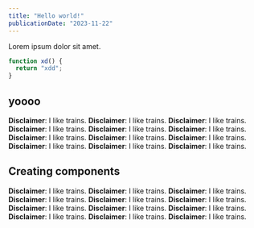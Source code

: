```yaml
---
title: "Hello world!"
publicationDate: "2023-11-22"
---
```



Lorem ipsum dolor sit amet.

```javascript
function xd() {
  return "xdd";
}
```

## yoooo

<Alert type="alert">**Disclaimer**: I like trains.</Alert>
<Alert type="info">**Disclaimer**: I like trains.</Alert>
<Alert>**Disclaimer**: I like trains.</Alert>
<Alert type="alert">**Disclaimer**: I like trains.</Alert>
<Alert type="info">**Disclaimer**: I like trains.</Alert>
<Alert>**Disclaimer**: I like trains.</Alert>
<Alert type="alert">**Disclaimer**: I like trains.</Alert>
<Alert type="info">**Disclaimer**: I like trains.</Alert>
<Alert>**Disclaimer**: I like trains.</Alert>
<Alert type="alert">**Disclaimer**: I like trains.</Alert>
<Alert type="info">**Disclaimer**: I like trains.</Alert>
<Alert>**Disclaimer**: I like trains.</Alert>

## Creating components

<Alert type="alert">**Disclaimer**: I like trains.</Alert>
<Alert type="info">**Disclaimer**: I like trains.</Alert>
<Alert>**Disclaimer**: I like trains.</Alert>
<Alert type="alert">**Disclaimer**: I like trains.</Alert>
<Alert type="info">**Disclaimer**: I like trains.</Alert>
<Alert>**Disclaimer**: I like trains.</Alert>
<Alert type="alert">**Disclaimer**: I like trains.</Alert>
<Alert type="info">**Disclaimer**: I like trains.</Alert>
<Alert>**Disclaimer**: I like trains.</Alert>
<Alert type="alert">**Disclaimer**: I like trains.</Alert>
<Alert type="info">**Disclaimer**: I like trains.</Alert>
<Alert>**Disclaimer**: I like trains.</Alert>
